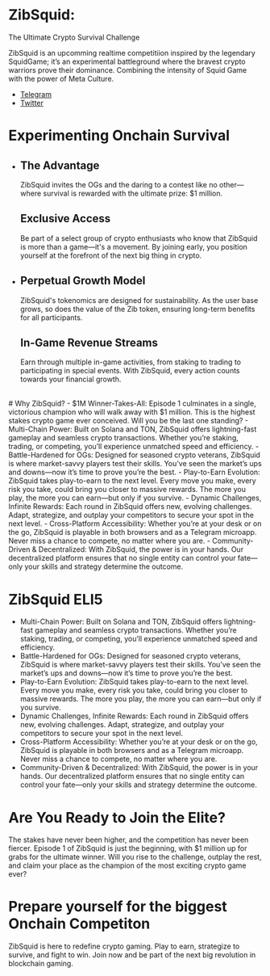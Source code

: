 

<Banner>

# ZibSquid: 
The Ultimate Crypto Survival Challenge <br />

ZibSquid is an upcomming realtime competitiion inspired by the legendary SquidGame; it’s an experimental battleground where the bravest crypto warriors prove their dominance. Combining the intensity of Squid Game with the power of Meta Culture. 

- [Telegram](https://t.me/zibSquid)
- [Twitter](https://twitter.com/zibsquid)

</Banner>

# Experimenting Onchain Survival 
<Tiles>

-
  ## The Advantage
  ZibSquid invites the OGs and the daring to a contest like no other—where survival is rewarded with the ultimate prize: $1 million.

  ## Exclusive Access
   Be part of a select group of crypto enthusiasts who know that ZibSquid is more than a game—it's a movement. By joining early, you position yourself at the forefront of the next big thing in crypto.
-
  ## Perpetual Growth Model
  ZibSquid's tokenomics are designed for sustainability. As the user base grows, so does the value of the Zib token, ensuring long-term benefits for all participants.


  ## In-Game Revenue Streams
  Earn through multiple in-game activities, from staking to trading to participating in special events. With ZibSquid, every action counts towards your financial growth.
<br />

</Tiles>
# Why ZibSquid?
- $1M Winner-Takes-All: Episode 1 culminates in a single, victorious champion who will walk away with $1 million. This is the highest stakes crypto game ever conceived. Will you be the last one standing?
- Multi-Chain Power: Built on Solana and TON, ZibSquid offers lightning-fast gameplay and seamless crypto transactions. Whether you’re staking, trading, or competing, you’ll experience unmatched speed and efficiency.
- Battle-Hardened for OGs: Designed for seasoned crypto veterans, ZibSquid is where market-savvy players test their skills. You’ve seen the market’s ups and downs—now it’s time to prove you’re the best.
- Play-to-Earn Evolution: ZibSquid takes play-to-earn to the next level. Every move you make, every risk you take, could bring you closer to massive rewards. The more you play, the more you can earn—but only if you survive.
- Dynamic Challenges, Infinite Rewards: Each round in ZibSquid offers new, evolving challenges. Adapt, strategize, and outplay your competitors to secure your spot in the next level.
- Cross-Platform Accessibility: Whether you’re at your desk or on the go, ZibSquid is playable in both browsers and as a Telegram microapp. Never miss a chance to compete, no matter where you are.
- Community-Driven & Decentralized: With ZibSquid, the power is in your hands. Our decentralized platform ensures that no single entity can control your fate—only your skills and strategy determine the outcome.


# ZibSquid ELI5
- Multi-Chain Power: Built on Solana and TON, ZibSquid offers lightning-fast gameplay and seamless crypto transactions. Whether you’re staking, trading, or competing, you’ll experience unmatched speed and efficiency.
- Battle-Hardened for OGs: Designed for seasoned crypto veterans, ZibSquid is where market-savvy players test their skills. You’ve seen the market’s ups and downs—now it’s time to prove you’re the best.
- Play-to-Earn Evolution: ZibSquid takes play-to-earn to the next level. Every move you make, every risk you take, could bring you closer to massive rewards. The more you play, the more you can earn—but only if you survive.
- Dynamic Challenges, Infinite Rewards: Each round in ZibSquid offers new, evolving challenges. Adapt, strategize, and outplay your competitors to secure your spot in the next level.
- Cross-Platform Accessibility: Whether you’re at your desk or on the go, ZibSquid is playable in both browsers and as a Telegram microapp. Never miss a chance to compete, no matter where you are.
- Community-Driven & Decentralized: With ZibSquid, the power is in your hands. Our decentralized platform ensures that no single entity can control your fate—only your skills and strategy determine the outcome.

# Are You Ready to Join the Elite?
The stakes have never been higher, and the competition has never been fiercer. Episode 1 of ZibSquid is just the beginning, with $1 million up for grabs for the ultimate winner. Will you rise to the challenge, outplay the rest, and claim your place as the champion of the most exciting crypto game ever?



# Prepare yourself for the biggest Onchain Competiton
ZibSquid is here to redefine crypto gaming. Play to earn, strategize to survive, and fight to win. Join now and be part of the next big revolution in blockchain gaming.


[gatsby]: https://binarybodi.xyz
